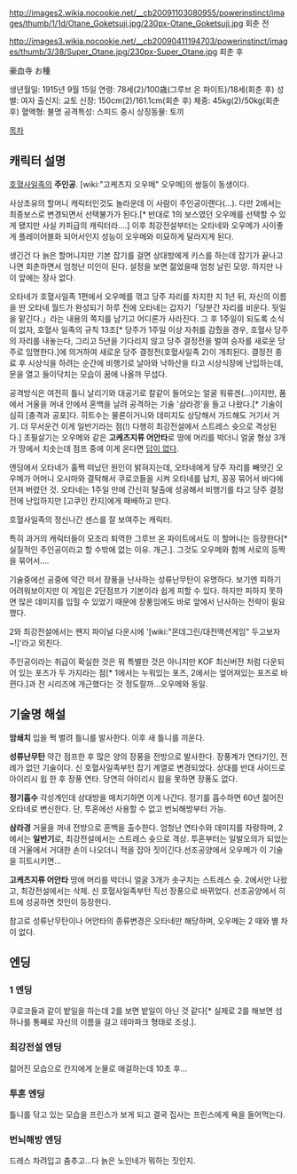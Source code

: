 http://images2.wikia.nocookie.net/__cb20091103080955/powerinstinct/images/thumb/1/1d/Otane_Goketsuji.jpg/230px-Otane_Goketsuji.jpg
회춘 전 

http://images3.wikia.nocookie.net/__cb20090411194703/powerinstinct/images/thumb/3/38/Super_Otane.jpg/230px-Super_Otane.jpg
회춘 후

豪血寺 お種

생년월일: 1915년 9월 15일
연령: 78세(2)/100歳(그루브 온 파이트)/18세(회춘 후)
성별: 여자 
출신지: 교토
신장: 150cm(2)/161.1cm(회춘 후)
체중: 45kg(2)/50kg(회춘 후)
혈액형: 불명 
공격특성: 스피드 중시
상징동물: 토끼
 
[[목차]]

== 캐릭터 설명 ==
[[호혈사일족]]의 '''주인공'''. [wiki:"고케츠지 오우메" 오우메]의 쌍둥이 동생이다.

사상초유의 할머니 캐릭터인것도 놀라운데 이 사람이 주인공이랜다(…). 다만 2에서는 최종보스로 변경되면서 선택불가가 된다.[* 반대로 1의 보스였던 오우메를 선택할 수 있게 됐지만 사실 카피급의 캐릭터라….] 이후 최강전설부터는 오타네와 오우메가 사이좋게 플레이어블화 되어서인지 성능이 오우메와 미묘하게 달라지게 된다.

생긴건 다 늙은 할머니지만 기본 잡기를 걸면 상대방에게 키스를 하는데 잡기가 끝나고 나면 회춘하면서 엄청난 미인이 된다. 설정을 보면 젊었을때 엄청 날린 모양. 하지만 나이 앞에는 장사 없다.

오타네가 호혈사일족 1편에서 오우메를 꺾고 당주 자리를 차지한 지 1년 뒤, 자신의 이름을 딴 오타네 월드가 완성되기 하루 전에 오타네는 갑자기「당분간 자리를 비운다. 뒷일을 맡긴다.」라는 내용의 쪽지를 남기고 어디론가 사라진다. 그 후 1주일이 되도록 소식이 없자, 호혈사 일족의 규칙 13조[* 당주가 1주일 이상 자취를 감췄을 경우, 호혈사 당주의 자리를 내놓는다, 그리고 5년을 기다리지 않고 당주 결정전을 벌여 승자를 새로운 당주로 임명한다.]에 의거하여 새로운 당주 결정전(호혈사일족 2)이 개최된다. 결정전 종료 후 시상식을 하려는 순간에 비행기로 날아와 낙하산을 타고 시상식장에 난입하는데, 문을 열고 들이닥치는 모습이 꿈에 나올까 무섭다.

공격방식은 여전히 틀니 날리기와 대공기로 칼같이 들어오는 얼굴 워류겐(…)이지만, 품에서 거울을 꺼내 안에서 혼백을 날려 공격하는 기술 '삼라경'을 들고 나왔다.[* 기술이 심히 [충격과 공포]다. 히트수는 물론이거니와 데미지도 상당해서 가드해도 거기서 거기. 더 무서운건 이게 일반기라는 점(!) 다행히 최강전설에서 스트레스 슛으로 격상된다.] 초필살기는 오우메와 같은 '''고케츠지류 어안타'''로 땅에 머리를 박더니 얼굴 형상 3개가 땅에서 치솟는데 점프 중에 이게 온다면 [[답이 없다]].

엔딩에서 오타네가 훌쩍 떠났던 원인이 밝혀지는데, 오타네에게 당주 자리를 빼앗긴 오우메가 어머니 오시마와 결탁해서 쿠로코들을 시켜 오타네를 납치, 꽁꽁 묶어서 바다에 던져 버렸던 것. 오타네는 1주일 만에 간신히 탈출에 성공해서 비행기를 타고 당주 결정전에 난입하지만 [고쿠인 칸지]에게 패배하고 만다.

호혈사일족의 정신나간 센스를 잘 보여주는 캐릭터.

특히 과거의 캐릭터들이 모조리 퇴역한 그루브 온 파이트에서도 이 할머니는 등장한다[* 실질적인 주인공이라고 할 수밖에 없는 이유. 개근.]. 그것도 오우메와 함께 서로의 등짝을 묶어서…. 

기술중에선 공중에 약간 떠서 장풍을 난사하는 성류난무탄이 유명하다. 보기엔 피하기 어려워보이지만 이 게임은 2단점프가 기본이라 쉽게 피할 수 있다. 하지만 피하지 못하면 많은 데미지를 입힐 수 있었기 때문에 장풍임에도 바로 앞에서 난사하는 전략이 필요했다. 

2와 최강전설에서는 왠지 파이널 다운시에 '[wiki:"몬데그린/대전액션게임" 두고보자~!]'라고 외친다.

주인공이라는 취급이 확실한 것은 뭐 특별한 것은 아니지만 KOF 최신버전 처럼 다운되어 있는 포즈가 두 가지라는 점[* 1에서는 누워있는 포즈, 2에서는 엎어져있는 포즈로 바뀐다.]과 전 시리즈에 개근했다는 것 정도랄까…오우메와 동일.

== 기술명 해설 ==
'''암쇄치'''
입을 쩍 벌려 틀니를 발사한다. 이후 새 틀니를 끼운다.

'''성류난무탄'''
약간 점프한 후 많은 양의 장풍을 전방으로 발사한다. 장풍계가 연타기인, 전례가 없던 기술이다. 신 호혈사일족부턴 잡기 계열로 변경되었다. 상대를 반대 사이드로 아이리시 윕 한 후 장풍 연타. 당연히 아이리시 윕을 못하면 장풍도 없다.

'''정기흡수'''
각성계인데 상대방을 매치기하면 이게 나간다. 정기를 흡수하면 60년 젊어진 오타네로 변신한다. 단, 투혼에선 사용할 수 없고 번뇌해방부터 가능.

'''삼라경'''
거울을 꺼내 전방으로 혼백을 출수한다. 엄청난 연타수와 데미지를 자랑하며, 2에서는 '''일반기'''로, 최강전설에서는 스트레스 슛으로 격상. 투혼부터는 일발오의가 되었는데 거울에서 거대한 손이 나오더니 적을 잡아 짓이긴다.선조공양에서 오우메가 이 기술을 히트시키면...

'''고케츠지류 어안타'''
땅에 머리를 박더니 얼굴 3개가 솟구치는 스트레스 슛. 2에서만 나왔고, 최강전설에서는 삭제. 신 호혈사일족부턴 직선 장풍으로 바뀌었다. 선조공양에서 히트에 성공하면 컷인이 등장한다.

참고로 성류난무탄이나 어안타의 종류변경은 오타네만 해당하며, 오우메는 2 때와 별 차이 없다.

== 엔딩 ==
=== 1 엔딩 ===
쿠로코들과 같이 밭일을 하는데 2를 보면 밭일이 아닌 것 같다[* 실제로 2를 해보면 섬 하나를 통째로 자신의 이름을 걸고 테마파크 형태로 조성.].

=== 최강전설 엔딩 ===
젊어진 모습으로 칸지에게 눈물로 애걸하는데 10초 후…

=== 투혼 엔딩 ===
틀니를 닦고 있는 모습을 프린스가 보게 되고 결국 집사는 프린스에게 욕을 들어먹는다.

=== 번뇌해방 엔딩 ===
드레스 차려입고 춤추고…다 늙은 노인네가 뭐하는 짓인지.
